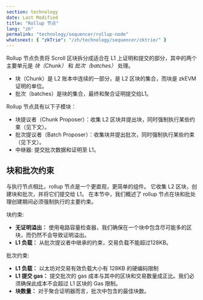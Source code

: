 ```yaml
---
section: technology
date: Last Modified
title: "Rollup 节点"
lang: "zh"
permalink: "technology/sequencer/rollup-node"
whatsnext: { "zkTrie": "/zh/technology/sequencer/zktrie/" }
---
```


Rollup 节点负责将 Scroll 区块拆分成适合在 L1 上证明和提交的部分，其中的两个主要单元是 *块（Chunk）* 和 *批次（batches）* 处理。
* 块（Chunk）是 L2 账本中连续的一部分，是 L2 区块的集合，而块是 zkEVM 证明的单位。
* 批次（batches）是块的集合，最终和聚合证明提交给L1。

Rollup 节点具有以下子模块：
- 块提议者（Chunk Proposer）：收集 L2 区块并提出块，同时强制执行某些约束（见下文）。
- 批次提议者（Batch Proposer）：收集块并提出批次，同时强制执行某些约束（见下文）。
- 中继器: 提交批次数据和证明至 L1。

## 块和批次约束

与执行节点相比，rollup 节点是一个更直观，更简单的组件。
它收集 L2 区块，创建块和批次，并将它们提交给 L1。
在本节中，我们概述了 rollup 节点在块和批处理创建期间必须强制执行的主要约束。

块约束:
- **无证明溢出：** 使用电路容量检查器，我们确保在一个块中包含尽可能多的区块，而仍然不会导致证明溢出。
- **L1 负载：** 从批次提议者中继承的约束，交易负载不能超过128KB。

批次约束:
- **L1 负载：** 以太坊对交易有效负载大小有 128KB 的硬编码限制
- **L1 提交 gas：** 提交批次的 gas 成本与其中的区块和交易数量成正比。我们必须确保此成本不会超过 L1 区块的 Gas 限制。
- **块数量：** 对于聚合证明器而言，批次中包含的最佳块数。


